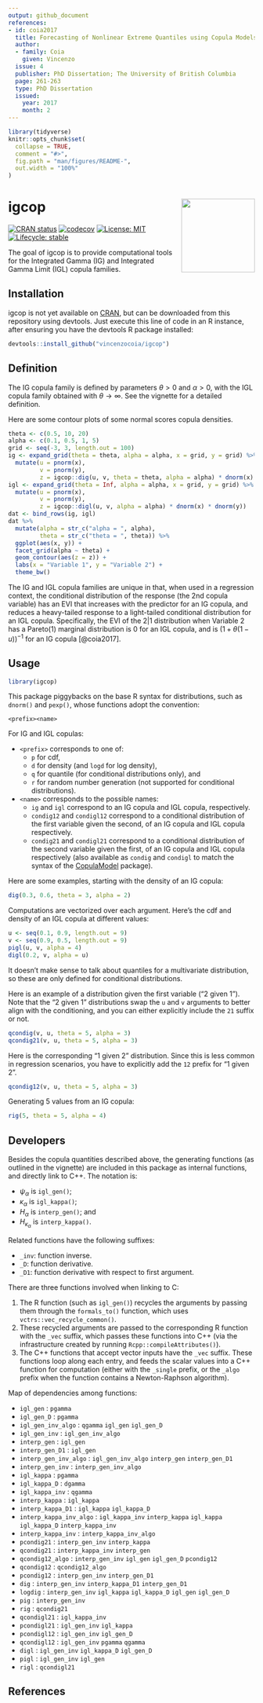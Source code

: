 ```yaml
---
output: github_document
references:
- id: coia2017
  title: Forecasting of Nonlinear Extreme Quantiles using Copula Models
  author:
  - family: Coia
    given: Vincenzo
  issue: 4
  publisher: PhD Dissertation; The University of British Columbia
  page: 261-263
  type: PhD Dissertation
  issued:
    year: 2017
    month: 2
---
```


<!-- README.md is generated from README.Rmd. Please edit that file -->

```r
library(tidyverse)
knitr::opts_chunk$set(
  collapse = TRUE,
  comment = "#>",
  fig.path = "man/figures/README-",
  out.width = "100%"
)
```

# igcop <img src="man/figures/igcop-240x278.png" align="right" height="150" />

<!-- badges: start -->
[![CRAN status](https://www.r-pkg.org/badges/version/igcop)](https://CRAN.R-project.org/package=igcop)
[![codecov](https://codecov.io/gh/vincenzocoia/igcop/branch/main/graph/badge.svg?token=RS6IYZFX5U)](https://codecov.io/gh/vincenzocoia/igcop)
[![License: MIT](https://img.shields.io/badge/license-MIT-blue.svg)](https://cran.r-project.org/web/licenses/MIT)
[![Lifecycle: stable](https://img.shields.io/badge/lifecycle-stable-brightgreen.svg)](https://lifecycle.r-lib.org/articles/stages.html#stable)
<!-- badges: end -->

The goal of igcop is to provide computational tools for the Integrated Gamma (IG) and Integrated Gamma Limit (IGL) copula families.

## Installation

igcop is not yet available on [CRAN](https://CRAN.R-project.org), but can be downloaded from this repository using devtools. Just execute this line of code in an R instance, after ensuring you have the devtools R package installed:

``` r
devtools::install_github("vincenzocoia/igcop")
```

## Definition

The IG copula family is defined by parameters $\theta > 0$ and $\alpha > 0$, with the IGL copula family obtained with $\theta \rightarrow \infty$. See the vignette for a detailed definition.

Here are some contour plots of some normal scores copula densities.

```r
theta <- c(0.5, 10, 20)
alpha <- c(0.1, 0.5, 1, 5)
grid <- seq(-3, 3, length.out = 100)
ig <- expand_grid(theta = theta, alpha = alpha, x = grid, y = grid) %>% 
  mutate(u = pnorm(x), 
         v = pnorm(y),
         z = igcop::dig(u, v, theta = theta, alpha = alpha) * dnorm(x) * dnorm(y))
igl <- expand_grid(theta = Inf, alpha = alpha, x = grid, y = grid) %>% 
  mutate(u = pnorm(x),
         v = pnorm(y),
         z = igcop::digl(u, v, alpha = alpha) * dnorm(x) * dnorm(y))
dat <- bind_rows(ig, igl)
dat %>% 
  mutate(alpha = str_c("alpha = ", alpha),
         theta = str_c("theta = ", theta)) %>% 
  ggplot(aes(x, y)) +
  facet_grid(alpha ~ theta) +
  geom_contour(aes(z = z)) +
  labs(x = "Variable 1", y = "Variable 2") + 
  theme_bw()
```

The IG and IGL copula families are unique in that, when used in a regression context, the conditional distribution of the response (the 2nd copula variable) has an EVI that increases with the predictor for an IG copula, and reduces a heavy-tailed response to a light-tailed conditional distribution for an IGL copula. Specifically, the EVI of the 2|1 distribution when Variable 2 has a Pareto(1) marginal distribution is 0 for an IGL copula, and is $(1 + \theta (1 - u)) ^ {-1}$ for an IG copula [@coia2017].

## Usage

```r
library(igcop)
```

This package piggybacks on the base R syntax for distributions, such as `dnorm()` and `pexp()`, whose functions adopt the convention:

```
<prefix><name>
```

For IG and IGL copulas:

- `<prefix>` corresponds to one of:
    - `p` for cdf, 
    - `d` for density (and `logd` for log density),
    - `q` for quantile (for conditional distributions only), and
    - `r` for random number generation (not supported for conditional distributions).
- `<name>` corresponds to the possible names:
    - `ig` and `igl` correspond to an IG copula and IGL copula, respectively.
    - `condig12` and `condigl12` correspond to a conditional distribution of the first variable given the second, of an IG copula and IGL copula respectively. 
    - `condig21` and `condigl21` correspond to a conditional distribution of the second variable given the first, of an IG copula and IGL copula respectively (also available as `condig` and `condigl` to match the syntax of the [CopulaModel](https://github.com/vincenzocoia/CopulaModel) package).


Here are some examples, starting with the density of an IG copula:

```r
dig(0.3, 0.6, theta = 3, alpha = 2)
```

Computations are vectorized over each argument. Here's the cdf and density of an IGL copula at different values:

```r
u <- seq(0.1, 0.9, length.out = 9)
v <- seq(0.9, 0.5, length.out = 9)
pigl(u, v, alpha = 4)
digl(0.2, v, alpha = u)
```

It doesn't make sense to talk about quantiles for a multivariate distribution, so these are only defined for conditional distributions. 

Here is an example of a distribution given the first variable ("2 given 1"). Note that the "2 given 1" distributions swap the `u` and `v` arguments to better align with the conditioning, and you can either explicitly include the `21` suffix or not.

```r
qcondig(v, u, theta = 5, alpha = 3)
qcondig21(v, u, theta = 5, alpha = 3)
```

Here is the corresponding "1 given 2" distribution. Since this is less common in regression scenarios, you have to explicitly add the `12` prefix for "1 given 2".

```r
qcondig12(v, u, theta = 5, alpha = 3)
```

Generating 5 values from an IG copula:

```r
rig(5, theta = 5, alpha = 4)
```

## Developers

Besides the copula quantities described above, the generating functions (as outlined in the vignette) are included in this package as internal functions, and directly link to C++. The notation is:

- $\psi_{\alpha}$ is `igl_gen()`;
- $\kappa_{\alpha}$ is `igl_kappa()`;
- $H_{\alpha}$ is `interp_gen()`; and
- $H_{\kappa_{\alpha}}$ is `interp_kappa()`.

Related functions have the following suffixes:

- `_inv`: function inverse.
- `_D`: function derivative.
- `_D1`: function derivative with respect to first argument.

There are three functions involved when linking to C:

1. The R function (such as `igl_gen()`) recycles the arguments by passing them through the `formals_to()` function, which uses `vctrs::vec_recycle_common()`.
2. These recycled arguments are passed to the corresponding R function with the `_vec` suffix, which passes these functions into C++ (via the infrastructure created by running `Rcpp::compileAttributes()`).
3. The C++ functions that accept vector inputs have the `_vec` suffix. These functions loop along each entry, and feeds the scalar values into a C++ function for computation (either with the `_single` prefix, or the `_algo` prefix when the function contains a Newton-Raphson algorithm).

Map of dependencies among functions:

- `igl_gen` : `pgamma`
- `igl_gen_D` : `pgamma`
- `igl_gen_inv_algo` : `qgamma` `igl_gen` `igl_gen_D`
- `igl_gen_inv` : `igl_gen_inv_algo`
- `interp_gen` : `igl_gen`
- `interp_gen_D1` : `igl_gen`
- `interp_gen_inv_algo` : `igl_gen_inv_algo` `interp_gen` `interp_gen_D1`
- `interp_gen_inv` : `interp_gen_inv_algo`
- `igl_kappa` : `pgamma`
- `igl_kappa_D` : `dgamma`
- `igl_kappa_inv` : `qgamma`
- `interp_kappa` : `igl_kappa`
- `interp_kappa_D1` : `igl_kappa` `igl_kappa_D`
- `interp_kappa_inv_algo` : `igl_kappa_inv` `interp_kappa` `igl_kappa` `igl_kappa_D` `interp_kappa_inv`
- `interp_kappa_inv` : `interp_kappa_inv_algo`
- `pcondig21` : `interp_gen_inv` `interp_kappa`
- `qcondig21` : `interp_kappa_inv`  `interp_gen`
- `qcondig12_algo` :  `interp_gen_inv` `igl_gen` `igl_gen_D` `pcondig12`
- `qcondig12` : `qcondig12_algo`
- `pcondig12` : `interp_gen_inv` `interp_gen_D1`
- `dig` : `interp_gen_inv` `interp_kappa_D1` `interp_gen_D1`
- `logdig`  : `interp_gen_inv` `igl_kappa` `igl_kappa_D` `igl_gen` `igl_gen_D`
- `pig` : `interp_gen_inv`
- `rig` : `qcondig21`
- `qcondigl21` : `igl_kappa_inv`
- `pcondigl21` : `igl_gen_inv` `igl_kappa`
- `pcondigl12` : `igl_gen_inv` `igl_gen_D`
- `qcondigl12` : `igl_gen_inv` `pgamma` `qgamma`
- `digl` : `igl_gen_inv` `igl_kappa_D` `igl_gen_D`
- `pigl` : `igl_gen_inv` `igl_gen`
- `rigl` : `qcondigl21`


## References
